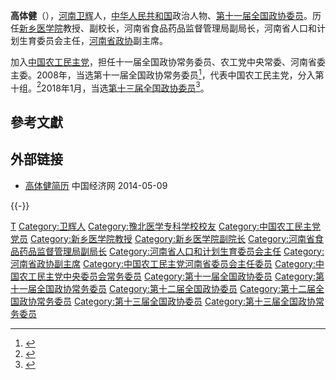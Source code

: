'''高体健'''（{{bd|1959年|4月1日||catIdx=Gao高}}），[[河南|河南]][[卫辉|卫辉]]人，[[中华人民共和国|中华人民共和国]]政治人物、[[第十一届全国政协委员|第十一届全国政协委员]]。历任[[新乡医学院|新乡医学院]]教授、副校长，河南省食品药品监督管理局副局长，河南省人口和计划生育委员会主任，[[河南省政协|河南省政协]]副主席。

加入[[中国农工民主党|中国农工民主党]]，担任十一届全国政协常务委员、农工党中央常委、河南省委主委。2008年，当选第十一届全国政协常务委员<ref>{{cite news|title=第十一届全国政协委员名单|url=http://www.indaa.com.cn/zt/2009qglh/zxzs/200903/t20090303_127573.html|accessdate=2013-04-09|newspaper=新华社北京1月25日电 中国人民政治协商会议第十一届全国委员会委员名单(共2237人，2008年1月25日政协第十届全国委员会常务委员会第二十次会议通过)|date=2008年1月25日|deadurl=yes|archiveurl=https://web.archive.org/web/20130928014403/http://www.indaa.com.cn/zt/2009qglh/zxzs/200903/t20090303_127573.html|archivedate=2013年9月28日}}</ref>，代表中国农工民主党，分入第十组。<ref>{{cite news|title=全国政协信息-高体健|url=http://www.cppcc.gov.cn/CMS/wylibary/showJcwyxtInfoWylibary.action?tabJcwyxt.guid=11W0003710&wytype=wjwy|accessdate=2013-04-11|newspaper=全国政协委员会|archive-date=2018-01-27|archive-url=https://web.archive.org/web/20180127202516/http://www.cppcc.gov.cn/CMS/wylibary/showJcwyxtInfoWylibary.action?tabJcwyxt.guid=11W0003710&wytype=wjwy|dead-url=no}}</ref>2018年1月，当选[[中国人民政治协商会议第十三届全国委员会委员名单|第十三届全国政协委员]]<ref>{{Cite web|url=http://sports.163.com/18/0126/06/D92BRKK400051C89.html|title=中国人民政治协商会议第十三届全国委员会委员名单|accessdate=2018-01-26|last=|work=网易|archive-url=https://web.archive.org/web/20180127143232/http://sports.163.com/18/0126/06/D92BRKK400051C89.html|archive-date=2018-01-27|dead-url=yes}}</ref>。

== 參考文獻 ==
{{reflist}}

== 外部链接 ==
* [http://district.ce.cn/zt/rwk/sf/ha/rs/201302/27/t20130227_24149960.shtml 高体健简历] {{Wayback|url=http://district.ce.cn/zt/rwk/sf/ha/rs/201302/27/t20130227_24149960.shtml |date=20140512224141 }} 中国经济网 2014-05-09

{{-}}
{{start box}}
{{s-ppo|{{PRC}}[[民主党派|民主党派]]}}
{{s-before|[[张广兴|张广兴]]}}
{{s-title|[[中国农工民主党河南省委员会|中国农工民主党河南省委员会]]主任委员|2007年8月－2022年6月}}
{{s-after|[[黄红霞|黄红霞]]}}
{{s-gov|prc}}
{{s-before|[[孟宪臣_(1950年)|孟宪臣]]}}
{{s-title|[[河南省人口和计划生育委员会|河南省人口和计划生育委员会]]主任|2010年11月－2014年5月}}
{{s-none|机构撤销}}
{{end box}}
{{河南省领导人}}
{{Navboxes
| title  = 高体健在[[中国农工民主党|中国农工民主党]]的职务
| list1  =
{{中国农工民主党第十四届中央委员会}}
{{中国农工民主党第十五届中央委员会}}
{{中国农工民主党第十六届中央委员会}}
}}

{{Authority control}}
{{DEFAULTSORT:Gao高}}
[[Category:高姓|T]]
[[Category:卫辉人|Category:卫辉人]]
[[Category:豫北医学专科学校校友|Category:豫北医学专科学校校友]]
[[Category:中国农工民主党党员|Category:中国农工民主党党员]]
[[Category:新乡医学院教授|Category:新乡医学院教授]]
[[Category:新乡医学院副院长|Category:新乡医学院副院长]]
[[Category:河南省食品药品监督管理局副局长|Category:河南省食品药品监督管理局副局长]]
[[Category:河南省人口和计划生育委员会主任|Category:河南省人口和计划生育委员会主任]]
[[Category:河南省政协副主席|Category:河南省政协副主席]]
[[Category:中国农工民主党河南省委员会主任委员|Category:中国农工民主党河南省委员会主任委员]]
[[Category:中国农工民主党中央委员会常务委员|Category:中国农工民主党中央委员会常务委员]]
[[Category:第十一届全国政协委员|Category:第十一届全国政协委员]]
[[Category:第十一届全国政协常务委员|Category:第十一届全国政协常务委员]]
[[Category:第十二届全国政协委员|Category:第十二届全国政协委员]]
[[Category:第十二届全国政协常务委员|Category:第十二届全国政协常务委员]]
[[Category:第十三届全国政协委员|Category:第十三届全国政协委员]]
[[Category:第十三届全国政协常务委员|Category:第十三届全国政协常务委员]]